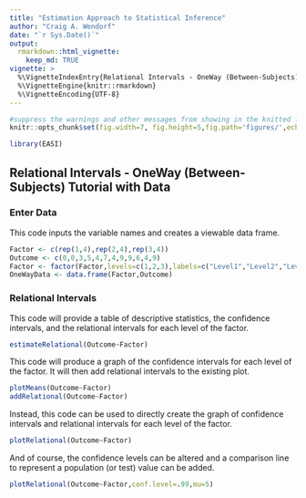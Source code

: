 ```yaml
---
title: "Estimation Approach to Statistical Inference"
author: "Craig A. Wendorf"
date: "`r Sys.Date()`"
output: 
  rmarkdown::html_vignette:
    keep_md: TRUE
vignette: >
  %\VignetteIndexEntry{Relational Intervals - OneWay (Between-Subjects) Tutorial with Data}
  %\VignetteEngine{knitr::rmarkdown}
  %\VignetteEncoding{UTF-8}
---
```


```r
#suppress the warnings and other messages from showing in the knitted file.
knitr::opts_chunk$set(fig.width=7, fig.height=5,fig.path='figures/',echo=TRUE,warning=FALSE,message=FALSE)
```

```r
library(EASI)
```

## Relational Intervals - OneWay (Between-Subjects) Tutorial with Data

### Enter Data

This code inputs the variable names and creates a viewable data frame.

```r
Factor <- c(rep(1,4),rep(2,4),rep(3,4))
Outcome <- c(0,0,3,5,4,7,4,9,9,6,4,9)
Factor <- factor(Factor,levels=c(1,2,3),labels=c("Level1","Level2","Level3"))
OneWayData <- data.frame(Factor,Outcome)
```

### Relational Intervals

This code will provide a table of descriptive statistics, the confidence intervals, and the relational intervals for each level of the factor.

```r
estimateRelational(Outcome~Factor)
```

This code will produce a graph of the confidence intervals for each level of the factor. It will then add relational intervals to the existing plot.

```r
plotMeans(Outcome~Factor)
addRelational(Outcome~Factor)
```

Instead, this code can be used to directly create the graph of confidence intervals and relational intervals for each level of the factor.

```r
plotRelational(Outcome~Factor)
```

And of course, the confidence levels can be altered and a comparison line to represent a population (or test) value can be added.

```r
plotRelational(Outcome~Factor,conf.level=.99,mu=5)
```
